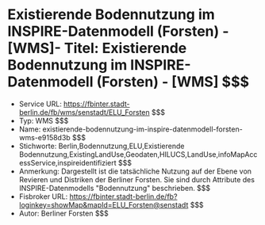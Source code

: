# Existierende Bodennutzung im INSPIRE-Datenmodell (Forsten) - [WMS]- Titel: Existierende Bodennutzung im INSPIRE-Datenmodell (Forsten) - [WMS] $$$
- Service URL: https://fbinter.stadt-berlin.de/fb/wms/senstadt/ELU_Forsten $$$
- Typ: WMS $$$
- Name: existierende-bodennutzung-im-inspire-datenmodell-forsten-wms-e9158d3b $$$
- Stichworte: Berlin,Bodennutzung,ELU,Existierende Bodennutzung,ExistingLandUse,Geodaten,HILUCS,LandUse,infoMapAccessService,inspireidentifiziert $$$
- Anmerkung: Dargestellt ist die tatsächliche Nutzung auf der Ebene von Revieren und Distriken der Berliner Forsten. Sie sind durch Attribute des INSPIRE-Datenmodells "Bodennutzung" beschrieben. $$$
- Fisbroker URL: https://fbinter.stadt-berlin.de/fb?loginkey=showMap&mapId=ELU_Forsten@senstadt $$$
- Autor: Berliner Forsten $$$

